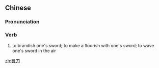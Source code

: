 ==Chinese==
{{zh-forms}}

===Pronunciation===
{{zh-pron
|m=wǔdāo
|cat=v
}}

===Verb===
{{zh-verb}}

# {{lb|zh|literary}} to brandish one's sword; to make a flourish with one's sword; to wave one's sword in the air

[[zh:舞刀]]